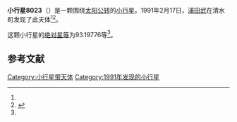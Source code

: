 {{Infobox planet
| bgcolour = #FFFFC0
| name = 8023 Josephwalker
| symbol = 
| image = 
| caption = 
| discovery = yes
| discovery_ref = 
| discoverer = [[浦田武|浦田武]]
| discovery_site = [[清水町|清水町]] 
| discovered = 1991年2月17日
| designations = yes
| mp_name = 
| named_after = 
| alt_names = 1991 DD/ 1993 TR18
| mp_category = [[主带小行星|主带小行星]]
| orbit_ref = <ref name="a">[http://ssd.jpl.nasa.gov/sbdb.cgi?sstr=8023 8023 Josephwalker] {{Wayback|url=http://ssd.jpl.nasa.gov/sbdb.cgi?sstr=8023 |date=20210823015734 }}，小行星數據庫瀏覽器（JPL Small-Body Database Browser）－[[美国国家航空航天局|美国国家航空航天局]]喷气推进实验室</ref>
| epoch = 2456400.5 (2013年4月18日更新)
| aphelion = {{convert|2.7632728|AU|km|3|abbr=on|lk=out}}
| perihelion = {{convert|2.1100248|AU|km|3|abbr=on}}
| semimajor = {{convert|2.4366488|AU|km|3|abbr=on}}
| eccentricity = 0.1340464
| period = 1389.27378 [[日|日]]<br />3.8[[儒略年|儒略年]]
| avg_speed = 
| inclination = 2.47199
| asc_node = 35.33613
| mean_anomaly = 
| arg_peri = 93.19776
| satellites = 
| physical_characteristics = yes
| dimensions = 
| mass = 
| density = 
| surface_grav = 
| escape_velocity = 
| sidereal_day = 
| axial_tilt = 
| pole_ecliptic_lat = 
| pole_ecliptic_lon = 
| albedo = 
| temperatures= 
| temp_name1 = 
| mean_temp_1 = 
| max_temp_1 = 
| temp_name2 = 
| max_temp_2 = 
| spectral_type = 
| abs_magnitude = 93.19776
}}

'''小行星8023'''（{{lang-en|8023 Josephwalker}}）是一颗围绕[[太阳|太阳]][[公转|公转]]的[[小行星|小行星]]。1991年2月17日，[[浦田武|浦田武]]在清水町发现了此天体<ref name="a" /><ref>{{cite news|title=小行星列表|url=http://cfa-www.harvard.edu/iau/lists/NumberedMPs.txt|accessdate=2013-07-08|newspaper=哈佛大学|archive-date=2008-05-17|archive-url=https://web.archive.org/web/20080517010638/http://cfa-www.harvard.edu/iau/lists/NumberedMPs.txt|dead-url=no}}</ref>。

这颗小行星的[[绝对星等|绝对星等]]为93.19776等<ref name="a" />。

==参考文献==
{{reflist}}
{{Minor Planet Number|[[小行星8022|小行星8022]]|[[小行星8024|小行星8024]]}}

{{小天体}}

[[Category:小行星带天体|Category:小行星带天体]]
[[Category:1991年发现的小行星|Category:1991年发现的小行星]]

{{asteroid-stub}}